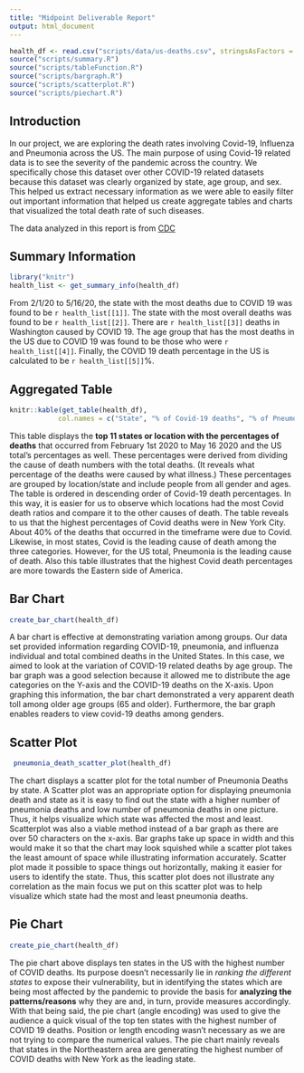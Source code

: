 ```yaml
---
title: "Midpoint Deliverable Report"
output: html_document
---
```

```r
health_df <- read.csv("scripts/data/us-deaths.csv", stringsAsFactors = FALSE)
source("scripts/summary.R")
source("scripts/tableFunction.R")
source("scripts/bargraph.R")
source("scripts/scatterplot.R")
source("scripts/piechart.R")
```

## Introduction

In our project, we are exploring the death rates involving Covid-19, Influenza and Pneumonia across the US. The main purpose of using Covid-19 related data is to see the severity of the pandemic across the country. We specifically chose this dataset over other COVID-19 related datasets because this dataset was clearly organized by state, age group, and sex. This helped us extract necessary information as we were able to easily filter out important information that helped us create aggregate tables and charts that visualized the total death rate of such diseases.

The data analyzed in this report is from [CDC](https://data.cdc.gov/NCHS/Provisional-COVID-19-Death-Counts-by-Sex-Age-and-S/9bhg-hcku?fbclid=IwAR3VbsTWlBjY4w8Rz8rpnO3Bv1w0zDrHkhM2hB5OXDrfvLFudwF1f1Kkbn8)

## Summary Information

``` r
library("knitr")
health_list <- get_summary_info(health_df)

```
From 2/1/20 to 5/16/20, the state with the most deaths due to COVID 19 was found to be
`r health_list[[1]]`. The state with the most overall deaths was found to be
`r health_list[[2]]`. There are `r health_list[[3]]` deaths in Washington caused by COVID 19.
The age group that has the most deaths in the US due to COVID 19 was found to be those who were `r health_list[[4]]`. Finally, the COVID 19 death percentage in the US is calculated to be `r health_list[[5]]`%.


## Aggregated Table

```r
knitr::kable(get_table(health_df), 
            col.names = c("State", "% of Covid-19 deaths", "% of Pneumonia deaths", "% of Influenza deaths"))
```

This table displays the **top 11 states or location with the percentages of deaths** that occurred from February 1st 2020 to May 16 2020 and the US total's percentages as well. These percentages were derived from dividing the cause of death numbers with the total deaths. (It reveals what percentage of the deaths were caused by what illness.) These percentages are grouped by location/state and include people from all gender and ages. The table is ordered in descending order of Covid-19 death percentages. In this way, it is easier for us to observe which locations had the most Covid death ratios and compare it to the other causes of death.
The table reveals to us that the highest percentages of Covid deaths were in New York City. About 40% of the deaths that occurred in the timeframe were due to Covid. Likewise, in most states, Covid is the leading cause of death among the three categories. However, for the US total, Pneumonia is the leading cause of death. Also this table illustrates that the highest Covid death percentages are more towards the Eastern side of America.

## Bar Chart

```r
create_bar_chart(health_df)
```

A bar chart is effective at demonstrating variation among groups. Our data set provided information regarding COVID-19, pneumonia, and influenza individual and total combined deaths in the United States. In this case, we aimed to look at the variation of COVID-19 related deaths by age group. The bar graph was a good selection because it allowed me to distribute the age categories on the Y-axis and the COVID-19 deaths on the X-axis. Upon graphing this information, the bar chart demonstrated a very apparent death toll among older age groups (65 and older). Furthermore, the bar graph enables readers to view covid-19 deaths among genders. 

## Scatter Plot

```r

 pneumonia_death_scatter_plot(health_df)

```

The chart displays a scatter plot for the total number of Pneumonia Deaths by state. A Scatter plot was an appropriate option for displaying pneumonia death and state as it is easy to find out the state with a higher number of pneumonia deaths and low number of pneumonia deaths in one picture. Thus, it helps visualize which state was affected the most and least. Scatterplot was also a viable method instead of a bar graph as there are over 50 characters on the x-axis. Bar graphs take up space in width and this would make it so that the chart may look squished while a scatter plot takes the least amount of space while illustrating information accurately. Scatter plot made it possible to space things out horizontally, making it easier for users to identify the state. Thus, this scatter plot does not illustrate any correlation as the main focus we put on this scatter plot was to help visualize which state had the most and least pneumonia deaths. 

## Pie Chart

```r

create_pie_chart(health_df)

```

The pie chart above displays ten states in the US with the highest number of COVID deaths. Its purpose doesn't necessarily lie in _ranking the different states_ to expose their vulnerability, but in identifying the states which are being most affected by the pandemic to provide the basis for **analyzing the patterns/reasons** why they are and, in turn, provide measures accordingly. With that being said, the pie chart (angle encoding) was used to give the audience a quick visual of the top ten states with the highest number of COVID 19 deaths. Position or length encoding wasn’t necessary as we are not trying to compare the numerical values. The pie chart mainly reveals that states in the Northeastern area are generating the highest number of COVID deaths with New York as the leading state.  


